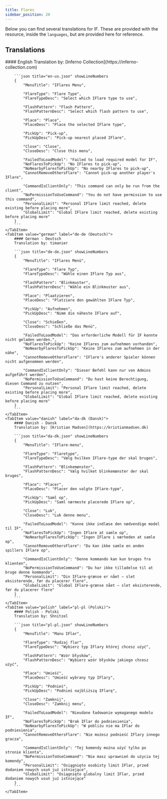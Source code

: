```yaml
---
title: Flares
sidebar_position: 20
---
```


Below you can find several translations for IF. These are provided with the resource, inside the `languages`, but are provided here for reference.

## Translations

<Tabs>
	<TabItem value="english" label="en-us (English)" default>
		#### English
		Translation by: [Inferno Collection](https://inferno-collection.com)

		```json title="en-us.json" showLineNumbers
		{
			"MenuTitle": "IFlares Menu",

			"FlareType": "Flare Type",
			"FlareTypeDesc": "Select which IFlare type to use",

			"FlashPattern": "Flash Pattern",
			"FlashPatternDesc": "Select which flash pattern to use",

			"Place": "Place",
			"PlaceDesc": "Place the selected IFlare type",

			"PickUp": "Pick-up",
			"PickUpDesc": "Pick-up nearest placed IFlare",

			"Close": "Close",
			"CloseDesc": "Close this menu",

			"FailedToLoadModel": "Failed to load required model for IF",
			"NoFlaresToPickUp": "No IFlares to pick-up",
			"NoNearbyFlaresToPickUp": "No nearby IFlares to pick-up",
			"CannotRemoveOthersFlare": "Cannot pick-up another player's IFlare",

			"CommandIsClientOnly": "This command can only be run from the client",
			"NoPermissionToUseCommand": "You do not have permission to use this command",
			"PersonalLimit": "Personal IFlare limit reached, delete existing before placing more",
			"GlobalLimit": "Global IFlare limit reached, delete existing before placing more"
		}
		```
	</TabItem>
	<TabItem value="german" label="de-de (Deutsch)">
		#### German - Deutsch
		Translation by: timanier

		```json title="de-de.json" showLineNumbers
		{
			"MenuTitle": "IFlares Menü",

			"FlareType": "Flare Typ",
			"FlareTypeDesc": "Wähle einen IFlare Typ aus",

			"FlashPattern": "Blinkmuster",
			"FlashPatternDesc": "Wähle ein Blinkmuster aus",

			"Place": "Plaatzieren",
			"PlaceDesc": "Platziere den gewählten IFlare Typ",

			"PickUp": "Aufnehmen",
			"PickUpDesc": "Nimm die näheste IFlare auf",

			"Close": "Schießen",
			"CloseDesc": "Schließe das Menü",

			"FailedToLoadModel": "Das erforderliche Modell für IF konnte nicht geladen werden.",
			"NoFlaresToPickUp": "Keine IFlares zum aufnehmen vorhanden",
			"NoNearbyFlaresToPickUp": "Keine IFlares zum aufnehmen in der nähe",
			"CannotRemoveOthersFlare": "IFlare's anderer Spieler können nicht aufgenommen werden",

			"CommandIsClientOnly": "Dieser Befehl kann nur von Admins aufgeführt werden",
			"NoPermissionToUseCommand": "Du hast keine Berechtigung, diesen Command zu nutzen",
			"PersonalLimit": "Personal IFlare limit reached, delete existing before placing more",
			"GlobalLimit": "Global IFlare limit reached, delete existing before placing more"
		}
		```
	</TabItem>
	<TabItem value="danish" label="da-dk (Dansk)">
		#### Danish - Dansk
		Translation by: [Kristian Madsen](https://kristianmadsen.dk)

		```json title="da-dk.json" showLineNumbers
		{
			"MenuTitle": "IFlare-menu",

			"FlareType": "Flaretype",
			"FlareTypeDesc": "Vælg hvilken IFlare-type der skal bruges",

			"FlashPattern": "Blinkemønster",
			"FlashPatternDesc": "Vælg hvilket blinkemønster der skal bruges",

			"Place": "Placer",
			"PlaceDesc": "Placer den valgte IFlare-type",

			"PickUp": "Saml op",
			"PickUpDesc": "Saml nærmeste placerede IFlare op",

			"Close": "Luk",
			"CloseDesc": "Luk denne menu",

			"FailedToLoadModel": "Kunne ikke indlæse den nødvendige model til IF",
			"NoFlaresToPickUp": "Ingen IFlare at samle op",
			"NoNearbyFlaresToPickUp": "Ingen IFlare i nærheden at samle op",
			"CannotRemoveOthersFlare": "Du kan ikke samle en anden spillers IFlare op",

			"CommandIsClientOnly": "Denne kommando kan kun bruges fra klienten",
			"NoPermissionToUseCommand": "Du har ikke tilladelse til at bruge denne kommando",
			"PersonalLimit": "Din IFlare-grænse er nået – slet eksisterende, før du placerer flere",
			"GlobalLimit": "Global IFlare-grænse nået – slet eksisterende, før du placerer flere"
		}
		```
	</TabItem>
	<TabItem value="polish" label="pl-pl (Polski)">
		#### Polish - Polski
		Translation by: Shnitzel

		```json title="pl-pl.json" showLineNumbers
		{
			"MenuTitle": "Manu IFlar",

			"FlareType": "Rodzaj flar",
			"FlareTypeDesc": "Wybierz typ IFlary której chcesz użyć",

			"FlashPattern": "Wzór błysków",
			"FlashPatternDesc": "Wybierz wzór błysków jakiego chcesz użyć",

			"Place": "Umieść",
			"PlaceDesc": "Umieść wybrany typ IFlary",

			"PickUp": "Podnieś",
			"PickUpDesc": "Podnieś najbliższą IFlarę",

			"Close": "Zamknij",
			"CloseDesc": "Zamknij menu",

			"FailedToLoadModel": "Nieudane ładowanie wymaganego modelu IF",
			"NoFlaresToPickUp": "Brak IFlar do podniesienia",
			"NoNearbyFlaresToPickUp": "W pobliżu nie ma IFlar do podniesienia",
			"CannotRemoveOthersFlare": "Nie możesz podnieść IFlary innego gracza",

			"CommandIsClientOnly": "Tej komendy można użyć tylko po stronie klienta",
			"NoPermissionToUseCommand": "Nie masz uprawnień do użycia tej komendy",
			"PersonalLimit": "Osiągnięto osobisty limit IFlar, przed dodaniem nowych usuń już istniejące",
			"GlobalLimit": "Osiągnięto globalny limit IFlar, przed dodaniem nowych usuń już istniejące"
		}
		```
	</TabItem>
</Tabs>
